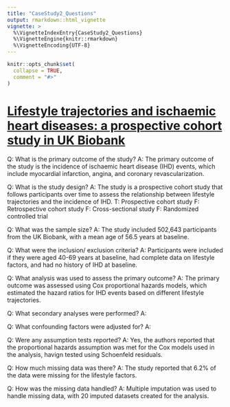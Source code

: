 ```yaml
---
title: "CaseStudy2_Questions"
output: rmarkdown::html_vignette
vignette: >
  %\VignetteIndexEntry{CaseStudy2_Questions}
  %\VignetteEngine{knitr::rmarkdown}
  %\VignetteEncoding{UTF-8}
---
```


```r
knitr::opts_chunk$set(
  collapse = TRUE,
  comment = "#>"
)
```

# [Lifestyle trajectories and ischaemic heart diseases: a prospective cohort study in UK Biobank](https://academic.oup.com/eurjpc/article/30/5/393/6967915)

Q: What is the primary outcome of the study?
A: The primary outcome of the study is the incidence of ischaemic heart disease (IHD) events, which include myocardial infarction, angina, and coronary revascularization.




Q: What is the study design?
A: The study is a prospective cohort study that follows participants over time to assess the relationship between lifestyle trajectories and the incidence of IHD.
T: Prospective cohort study
F: Retrospective cohort study
F: Cross-sectional study
F: Randomized controlled trial

Q: What was the sample size?
A: The study included 502,643 participants from the UK Biobank, with a mean age of 56.5 years at baseline.


Q: What were the inclusion/ exclusion criteria?
A: Participants were included if they were aged 40-69 years at baseline, had complete data on lifestyle factors, and had no history of IHD at baseline.


Q: What analysis was used to assess the primary outcome?
A: The primary outcome was assessed using Cox proportional hazards models, which estimated the hazard ratios for IHD events based on different lifestyle trajectories.


Q: What secondary analyses were performed?
A: 


Q: What confounding factors were adjusted for?
A: 


Q: Were any assumption tests reported?
A: Yes, the authors reported that the proportional hazards assumption was met for the Cox models used in the analysis, havign tested using Schoenfeld residuals.


Q: How much missing data was there?
A: The study reported that 6.2% of the data were missing for the lifestyle factors.

Q: How was the missing data handled?
A: Multiple imputation was used to handle missing data, with 20 imputed datasets created for the analysis.


